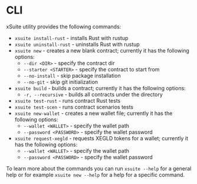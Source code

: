 # CLI

xSuite utility provides the following commands:

- `xsuite install-rust` - installs Rust with rustup
- `xsuite uninstall-rust` - uninstalls Rust with rustup
- `xsuite new` - creates a new blank contract; currently it has the following options:
    - `--dir <DIR>` - specify the contract dir
    - `--starter <STARTER>` - specify the contract to start from
    - `--no-install` - skip package installation
    - `--no-git` - skip git initialization
- `xsuite build` - builds a contract; currently it has the following options:
    - `-r, --recursive` - builds all contracts under the directory
- `xsuite test-rust` - runs contract Rust tests
- `xsuite test-scen` - runs contract scenarios tests
- `xsuite new-wallet` - creates a new wallet file; currently it has the following options:
    - `--wallet <WALLET>` - specify the wallet path
    - `--password <PASSWORD>` - specify the wallet password
- `xsuite request-xegld` - requests XEGLD tokens for a wallet; currently it has the following options:
    - `--wallet <WALLET>` - specify the wallet path
    - `--password <PASSWORD>` - specify the wallet password

To learn more about the commands you can run `xsuite --help` for a general help or for example `xsuite new --help` for a help for a specific command.
